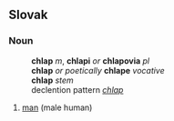 == Slovak ==
=== Noun ===
:'''chlap''' ''m'', '''chlapi''' ''or'' '''chlapovia''' ''pl''
:'''chlap''' ''or poetically'' '''chlape''' ''vocative''
:'''chlap''' ''stem''
: declention pattern ''[[Slovak declention pattern chlap|chlap]]''
# [[man]] (male human)